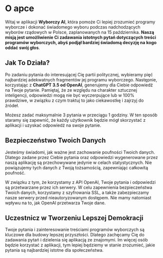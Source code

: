 # O apce

Witaj w aplikacji **Wyborczy AI**, która pomoże Ci lepiej zrozumieć programy wyborcze i dokonać świadomego wyboru podczas nadchodzących wyborów rządowych w Polsce, zaplanowanych na 15 października. **Naszą misją jest umożliwienie Ci zadawania istotnych pytań dotyczących treści programów wyborczych, abyś podjął bardziej świadomą decyzję na kogo oddać swój głos**.

## Jak To Działa?

Po zadaniu pytania do interesującej Cię partii politycznej, wybieramy pięć najbardziej adekwatnych fragmentów jej programu wyborczego. Następnie, korzystając z **ChatGPT 3.5 od OpenAI**, generujemy dla Ciebie odpowiedź na Twoje pytanie. Pamiętaj, że ze względu na charakter sztucznej inteligencji, odpowiedzi mogą nie być wyczerpujące lub w 100% prawdziwe, w związku z czym traktuj to jako ciekawostkę i zajrzyj do źródeł.

Możesz zadać maksymalnie 3 pytania w przeciągu 1 godziny. W ten sposób staramy się zapewnić, że każdy użytkownik będzie mógł skorzystać z aplikacji i uzyskać odpowiedź na swoje pytanie.

## Bezpieczeństwo Twoich Danych

Jesteśmy świadomi, jak ważne jest zachowanie poufności Twoich danych. Dlatego zadane przez Ciebie pytania oraz odpowiedzi wygenerowane przez naszą aplikację są przechowywane jedynie w celach statystycznych. Nie powiązujemy tych danych z Twoją tożsamością, zapewniając całkowitą poufność.

W związku z tym, że korzystamy z API OpenAI, Twoje pytania i odpowiedzi są przetwarzane przez ich serwery. W celu zapewnienia bezpieczeństwa Twoich danych, korzystamy z szyfrowania SSL, a także zabezpieczamy nasze serwery przed nieautoryzowanym dostępem. Nie mamy natomiast wpływu na to, jak OpenAI przetwarza Twoje dane.

## Uczestnicz w Tworzeniu Lepszej Demokracji

Twoje pytania i zainteresowanie treściami programów wyborczych są kluczowe dla budowy lepszej przyszłości. Dlatego zachęcamy Cię do zadawania pytań i dzielenia się aplikacją ze znajomymi. Im więcej osób będzie korzystać z aplikacji, tym lepiej będziemy w stanie zrozumieć, jakie pytania są najbardziej istotne dla społeczeństwa.
